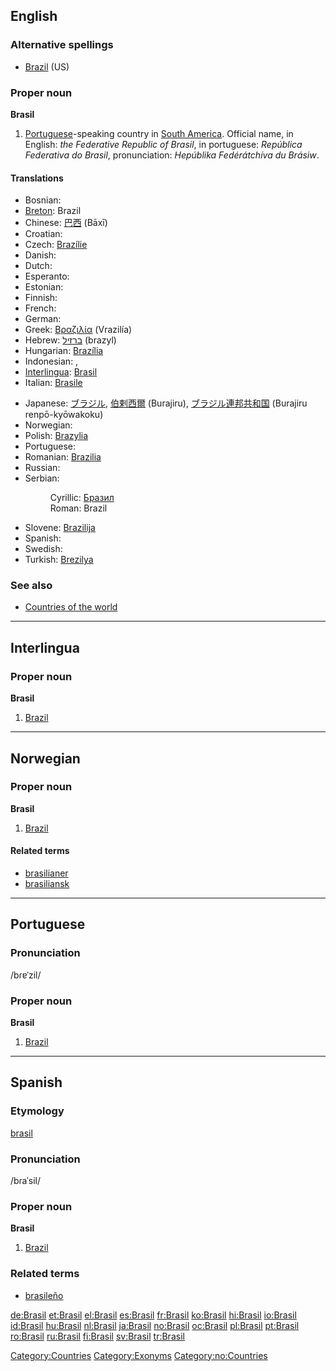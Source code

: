 {{see|brasil}}
==English==
{{wikipedia}}

===Alternative spellings===
* [[Brazil]] (US)

===Proper noun===
'''Brasil'''

# [[Portuguese]]-speaking country in [[South America]]. Official name, in English: ''the Federative Republic of Brasil'', in portuguese: ''República Federativa do Brasil'', pronunciation: ''Hepúblika Fedérátchíva du Brásiw''.

====Translations====
{{top}}
*Bosnian: {{t-|bs|Brazil|m}}
*[[Breton]]: Brazil
*Chinese: [[巴西]] (Bāxī)
*Croatian: {{t-|hr|Brazil|m}}
*Czech: [[Brazílie]]
* Danish: {{t-|da|Brasilien}}
* Dutch: {{t+|nl|Brazilië}}
* Esperanto: {{t-|eo|Brazilo|xs=Esperanto}}
* Estonian: {{t+|et|Brasiilia}}
* Finnish: {{t+|fi|Brasilia}}
* French: {{t+|fr|Brésil|m}}
* German: {{t+|de|Brasilien|n}}
*Greek: [[Βραζιλία]] (Vrazilía) {{f}}
*Hebrew: [[ברזיל]] (brazyl)
*Hungarian: [[Brazília]]
* Indonesian: {{t+|id|Brasil|xs=Indonesian}}, {{t+|id|Brazil|xs=Indonesian}}
*[[Interlingua]]: [[Brasil]]
*Italian: [[Brasile]] {{m}}
{{mid}}
*Japanese: [[ブラジル]], [[伯剌西爾]] (Burajiru), [[ブラジル]][[連邦]][[共和国]] (Burajiru renpō-kyōwakoku)
* Norwegian: {{t+|no|Brasil}}
*Polish: [[Brazylia]] {{f}}
* Portuguese: {{t+|pt|Brasil|m}}
*Romanian: [[Brazilia]] {{f}}
* Russian: {{t+|ru|Бразилия|f|tr=Brazílija|sc=Cyrl}}
*Serbian:
*:Cyrillic: [[Бразил]] {{m}}
*:Roman: Brazil {{m}}
*Slovene: [[Brazilija]] {{f}}
* Spanish: {{t+|es|Brasil|m}}
* Swedish: {{t+|sv|Brasilien}}
*Turkish: [[Brezilya]]
{{bottom}}

===See also===
*[[Appendix:Countries of the world|Countries of the world]]

[[Category:Countries]]
[[Category:Exonyms]]

----

==Interlingua==

===Proper noun===
'''Brasil'''

# [[Brazil]]

----

==Norwegian==

===Proper noun===
'''Brasil'''

# [[Brazil]]

====Related terms====
*[[brasilianer]]
*[[brasiliansk]]

[[Category:no:Countries]]

----

==Portuguese==

===Pronunciation===
/bɾɐˈzil/

===Proper noun===
'''Brasil'''

# [[Brazil]]

----

==Spanish==

===Etymology===
[[brasil]]

===Pronunciation===
/bɾaˈsil/

===Proper noun===
'''Brasil'''

# [[Brazil]]

===Related terms===
*[[brasileño]]

[[de:Brasil]]
[[et:Brasil]]
[[el:Brasil]]
[[es:Brasil]]
[[fr:Brasil]]
[[ko:Brasil]]
[[hi:Brasil]]
[[io:Brasil]]
[[id:Brasil]]
[[hu:Brasil]]
[[nl:Brasil]]
[[ja:Brasil]]
[[no:Brasil]]
[[oc:Brasil]]
[[pl:Brasil]]
[[pt:Brasil]]
[[ro:Brasil]]
[[ru:Brasil]]
[[fi:Brasil]]
[[sv:Brasil]]
[[tr:Brasil]]